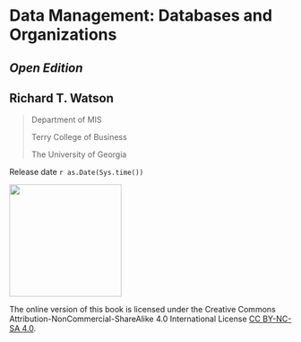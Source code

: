 # Data Management: Databases and Organizations {.unnumbered}

## *Open Edition* {.unnumbered}

## Richard T. Watson {.unnumbered}

> Department of MIS
>
> Terry College of Business
>
> The University of Georgia

Release date `r as.Date(Sys.time())`

![](Figures/Front%20matter/CC.by.png){width="200"}

The online version of this book is licensed under the Creative Commons Attribution-NonCommercial-ShareAlike 4.0 International License [CC BY-NC-SA 4.0](https://creativecommons.org/licenses/by-nc-sa/4.0/).
<!-- You can purchase a hardcopy from [Prospect Press](https://www.prospectpressvt.com). -->

